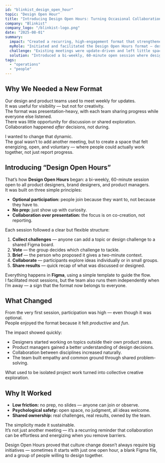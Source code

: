 ```yaml
---
id: "blinkist_design_open_hour"
topic: "Design Open Hour"
title: "Introducing Design Open Hours: Turning Occasional Collaboration into a Team Habit"
company: "Blinkist"
company_logo: "/blinkist-logo.png"
date: "2025-08-01"
summary:
  impact: "Created a recurring, high-engagement format that strengthened collaboration between product designers, brand designers and product managers and built a culture of shared problem-solving."
  myRole: "Initiated and facilitated the Design Open Hours format — designing the structure, running sessions, and establishing it as a self-sustaining practice within the team."
  challenge: "Existing meetings were update-driven and left little space for creative collaboration or early-stage problem-solving across disciplines."
  solution: "Introduced a bi-weekly, 60-minute open session where designers and product managers collaboratively tackled real challenges using a lightweight Figma setup — no slides, no prep, no hierarchy."
tags:
  - "operations"
  - "people"
---
```


## Why We Needed a New Format

Our design and product teams used to meet weekly for updates.  
It was useful for visibility — but not for creativity.  
The format was presentation-heavy, with each team sharing progress while everyone else listened.  
There was little opportunity for discussion or shared exploration. Collaboration happened _after_ decisions, not during.

I wanted to change that dynamic.  
The goal wasn’t to add another meeting, but to create a space that felt energizing, open, and voluntary — where people could actually work together, not just report progress.

## Introducing “Design Open Hours”

That’s how **Design Open Hours** began: a bi-weekly, 60-minute session open to all product designers, brand designers, and product managers.  
It was built on three simple principles:

- **Optional participation:** people join because they want to, not because they have to.
- **No prep:** just show up with curiosity.
- **Collaboration over presentation:** the focus is on co-creation, not reporting.

Each session followed a clear but flexible structure:

1. **Collect challenges** — anyone can add a topic or design challenge to a shared Figma board.
2. **Vote** — the group decides which challenge to tackle.
3. **Brief** — the person who proposed it gives a two-minute context.
4. **Collaborate** — participants explore ideas individually or in small groups.
5. **Share results** — quick recap of what was discussed or designed.

Everything happens in **Figma**, using a simple template to guide the flow.  
I facilitated most sessions, but the team also runs them independently when I’m away — a sign that the format now belongs to everyone.

<ArticleImage
  src="/case-studies/blinkist-open-hour-template.png"
  alt="Design Open Hour template"
  caption="A simple template to kick it off"
  size="large"
/>

## What Changed

From the very first session, participation was high — even though it was optional.  
People enjoyed the format because it felt _productive_ and _fun_.

The impact showed quickly:

- Designers started working on topics outside their own product areas.
- Product managers gained a better understanding of design decisions.
- Collaboration between disciplines increased naturally.
- The team built empathy and common ground through shared problem-solving.

What used to be isolated project work turned into collective creative exploration.

<ArticleImage
  src="/case-studies/blinkist-open-hour-result.png"
  alt="Design Open Hour figma file"
  caption="Ideas come to life — together"
  size="large"
/>

## Why It Worked

- **Low friction:** no prep, no slides — anyone can join or observe.
- **Psychological safety:** open space, no judgment, all ideas welcome.
- **Shared ownership:** real challenges, real results, owned by the team.

The simplicity made it sustainable.  
It’s not just another meeting — it’s a recurring reminder that collaboration can be effortless and energizing when you remove barriers.

Design Open Hours proved that culture change doesn’t always require big initiatives — sometimes it starts with just one open hour, a blank Figma file, and a group of people willing to design together.
